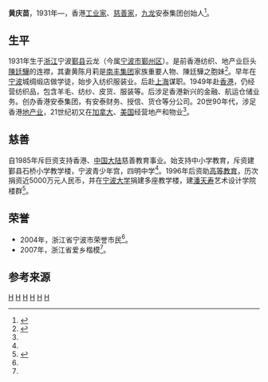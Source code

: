 '''黄庆苗'''，1931年—，香港[[工业家|工业家]]、[[慈善家|慈善家]]，[[九龙|九龙]]安泰集团创始人<ref name="huang zj">{{cite web|url=http://www.zjqb.gov.cn/art/2010/8/4/art_374_31509.html|title=浙江省爱乡楷模－黄庆苗|publisher=浙江侨网|author=侨研|date=2010-08-04}}{{dead link|date=2018年5月 |bot=InternetArchiveBot |fix-attempted=yes }}</ref>。

==生平==

1931年生于[[浙江|浙江]]宁波[[鄞县|鄞县]]云龙（今属[[宁波市|宁波市]][[鄞州区|鄞州区]]）。是前香港纺织、地产业巨头[[陳廷驊|陳廷驊]]的连襟，其妻黄陈月莉是[[南丰集团|南丰集团]]家族重要人物、陳廷驊之胞妹<ref>{{cite web |url=http://www.ranling.com/category/human/831635.html |title=情牵故土：黄庆苗与宁波大学 |publisher=宁波大学 |author=资讯 |date=2015-08-13 |access-date=2016-06-23 |archive-url=https://web.archive.org/web/20161018214631/http://www.ranling.com/category/human/831635.html |archive-date=2016-10-18 |dead-url=yes }}</ref>。早年在[[宁波|宁波]]城绸缎店做学徒，始步入纺织服装业。后赴[[上海|上海]]谋职。1949年赴[[香港|香港]]，仍经营纺织品，包含羊毛、纺纱、皮货、服装等。后涉足香港新兴的金融、航运仓储业务。创办香港安泰集团，有安泰财务、授信、货仓等分公司。20世90年代，涉足香港[[地产业|地产业]]，21世纪初又在[[加拿大|加拿大]]、[[美国|美国]]经营地产和物业<ref name="huang zj"/>。

==慈善==

自1985年斥巨资支持香港、[[中国大陆|中国大陆]]慈善教育事业。始支持中小学教育，斥资建鄞县石桥小学教学楼，宁波青少年宫，四明中学<ref name="huang zj"/>。1996年后资助[[高等教育|高等教育]]，历次捐资近5000万元人民币，并在[[宁波大学|宁波大学]]捐建多座教学楼，建[[潘天寿|潘天寿]]艺术设计学院楼群<ref>{{cite web|url=http://news.cnnb.com.cn/system/2016/06/23/008518817.shtml |title=3200万元！宁波市荣誉市民黄庆苗先生家族再次助建宁大  |publisher=中国宁波网 |author=民生·城事  |date=2016-06-23}}</ref>。

==荣誉==
* 2004年，浙江省宁波市荣誉市民<ref name="huang zj"/>。
* 2007年，浙江省爱乡楷模<ref name="huang zj"/>。

==参考来源==
{{reflist|2}}

[[Category:鄞县人|H]]
[[Category:香港宁波人|H]]
[[Category:香港商人|H]]
[[Category:宁波裔上海人|H]]
[[Category:宁波商帮|H]]
[[Category:陈廷骅家族|H]]